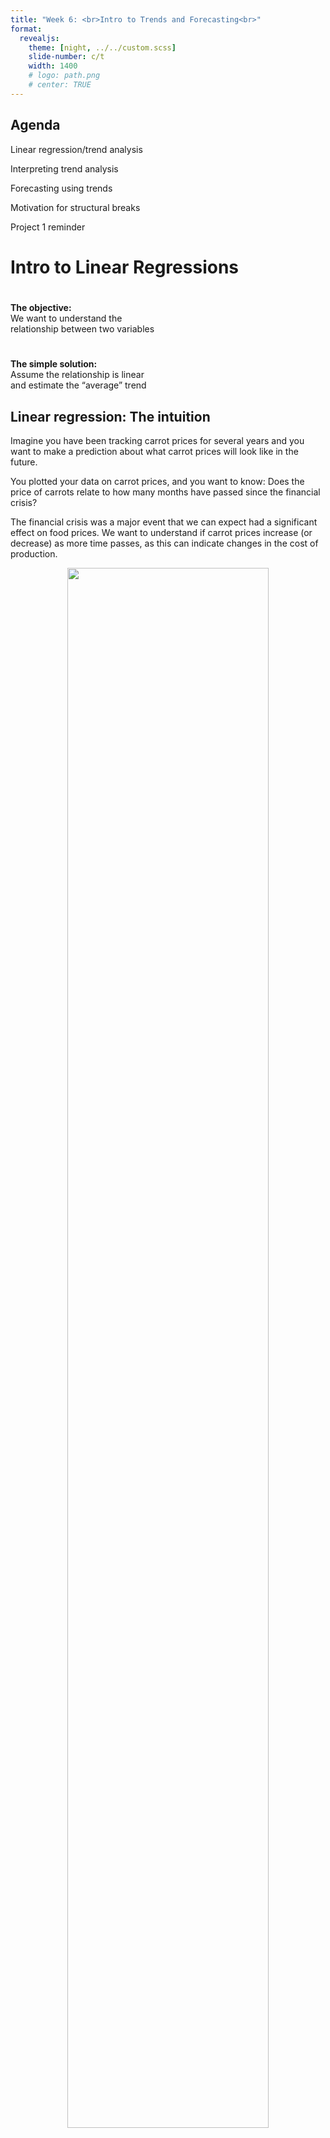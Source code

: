 ```yaml
---
title: "Week 6: <br>Intro to Trends and Forecasting<br>"
format: 
  revealjs:
    theme: [night, ../../custom.scss]
    slide-number: c/t
    width: 1400
    # logo: path.png
    # center: TRUE
---
```


## Agenda 

Linear regression/trend analysis

Interpreting trend analysis

Forecasting using trends

Motivation for structural breaks

Project 1 reminder


<!-- example of big text fit to slide width -->

<!-- ::: {.r-fit-text} -->
<!-- Big Text -->
<!-- ::: -->

<!-- :::: {.columns style="text-align: center"} -->
<!-- ::: {.column width="40%"} -->
<!-- ::: -->
<!-- ::: {.column width="60%"} -->
<!-- ::: -->
<!-- :::: -->


# Intro to Linear Regressions

# 
::: {.r-fit-text }
**The objective:** <br>
We want to understand the <br> 
relationship between two variables
:::
#

::: {.r-fit-text }
**The simple solution:** <br> 
Assume the relationship is linear <br> 
and estimate the "average" trend
:::


## Linear regression: The intuition {.scrollable}

Imagine you have been tracking carrot prices for several years and you want to make a prediction about what carrot prices will look like in the future.

You plotted your data on carrot prices, and you want to know: Does the price of carrots relate to how many months have passed since the financial crisis?

::: {.notes}
The financial crisis was a major event that we can expect had a significant effect on food prices. We want to understand if carrot prices increase (or decrease) as more time passes, as this can indicate changes in the cost of production.

:::

::: {style="text-align: center"}
![](includes/carrot_scatter.png){width="80%"}
::: 

## Linear regression: The intuition {.scrollable}

We can use statistical tools to determine the relationship between "Months since financial crisis" and "Carrot price" to answer questions that cannot always be determined by simply looking at a data plot.

The tool is linear regression, or *regression analysis*.

::: {.notes}

:::

::: {style="text-align: center"}
![](includes/carrot_scatter.png){width="80%"}
::: 

## Equation of a line {.scrollable}

:::: {.columns}

::: {.column width="50%"}

Quick review: The equation of a line plotting the relationship between $y$ and $x$ is,
$$y=mx+b $$

Which variable represents the slope?

Which variable represents the intercept?

:::

::: {.column width="50%"}

```r
#| fig-width: 5

library(ggplot2,quietly = T)
data.frame(x=seq.int(0,10,1),
           y=seq(3,23,length.out=11)) |>
  ggplot(aes(x,y)) + 
    geom_line() +
    scale_y_continuous(breaks = seq.int(0,24,2),limits = c(0,24)) +
    scale_x_continuous(breaks = seq.int(0,10,2)) 
```
:::

::::



## Regression analysis {.scrollable}

**Regression analysis** is a tool that examines the average relationship between two (or more) variables.

It helps us understand:

- How an outcome, or the "dependent" variable, (carrot price) changes when one or more "independent" variables (months since the financial crisis) change.

<!-- - What factors predict a change in an outcome, given a change in an independent variable. -->

We use regression analysis to:

- Forecast future values of the dependent variable (e.g., what carrot prices might be in the future, given past responses to economic events).

- Evaluate the strength of each predictor, i.e., which independent variables are most strongly correlated with changes in carrot prices.

::: {.notes}

How an outcome changes in response to an ind. var change: Since the model is specifying the relationship between independent (RHS vars) and an outcome (y or dependent vars), new observed independent vars + the model can predict new outcomes.

:::

## Regression analysis, applied {.scrollable}

We use linear regression, along with our data, to answer:

1.  Are carrot prices, *on average*, increasing or decreasing?

2.  How much of the observed variation in carrot prices can be explained by a simple time-trend line?

3.  What is the most reasonable prediction of carrot prices 250 months after the financial crisis?

## Exercise 1: Which trend line fits the data best? {.scrollable}
![](includes/carrot_trend2.png){width="45%"}![](includes/carrot_trend3.png){width="45%"}
![](includes/carrot_trend1.png){width="45%"}![](includes/carrot_trend4.png){width="45%"}


## Exercise 1: Which trend line fits the data best? {.scrollable}

It is not easy to eyeball a trend line. 

Regression analysis is useful to determine the best-fitting line.

In simple terms, a "best-fitting" line is one that goes through, or is closest to, most of the data points in the chart.

![](includes/carrot_trend2.png){width="45%"}![](includes/carrot_trend3.png){width="45%"}
![](includes/carrot_trend1.png){width="45%"}![](includes/carrot_trend4.png){width="45%"}

<!---
#
::: {.r-fit-text }
**Which trend line fits the data best?** <br> 
Why?<br> 
:::
--->

<!---
## Regression analysis {.scrollable}

![](includes/carrot_ols1.png){width="80%"}
--->

## Regression analysis, applied {.scrollable}

We use can use linear regression, along with our data, to answer:

1.  **Are carrot prices, on average, increasing or decreasing?**

    - **Increasing (slightly)**

2.  How much of the observed variation in carrot prices can be explained by a simple trend line?

3.  What is the most reasonable prediction of carrot prices 250 months after the financial crisis?

## The Ordinary Least Squares Regression 

Ordinary Least Squares (OLS) is the most common estimation method for linear models.

For a good reason: As long as your model satisfies the certain assumptions, you're getting the BEST possible estimates.

<!---
BEST = accurate (unbiased) + most precise (best)
--->

Tableau, Excel, and other programs use OLS to estimate trend lines.

<!---
## OLS: Unbiased {.scrollable}

What do we mean by "unbiased"?

- predictions are correct on average

- the average value of errors (the distance between observations and predictions) equals zero

# 
![](includes/estimates_bias.png){width="100%"}

::: {style="font-size: 80%;"}
*Source:* [Statistics by Jim](https://statisticsbyjim.com/regression/gauss-markov-theorem-ols-blue/)

:::

## OLS: Best {.scrollable}

What do we mean by "best"?

- predictions have the smallest possible variance

- larger variance = larger probability that our estimates are further away from the correct/true/observed value

# 
![](includes/estimates_precision.png){width="100%"}

::: {style="font-size: 80%;"}
*Source:* [Statistics by Jim](https://statisticsbyjim.com/regression/gauss-markov-theorem-ols-blue/)

:::

--->

## The OLS regression equation {.scrollable}

The following equation represents the mathematical relationship between an independent variable and a dependent variable. 
![](includes/reg_eq.png){width="80%"}

The $\beta_1$ coefficient:

- Acts as the "weight" that the independent variable has in predicting the dependent variable.

- Tells you how much the dependent variable is expected to increase (or decrease) when the independent variable increases by one unit.

The $\beta_0$ coefficient:

- This is our intercept term.

- It is the value of the dependent variable when all the independent variables are zero.

- It represents the expected value of the outcome you're interested in predicting when all of your predictor variables are zero.

::: {.notes}
Beta 1: If you're looking at the relationship between hours studied (independent variable) and exam score (dependent variable), the coefficient of the hours studied tells you how many points you'd expect the exam score to increase for every additional hour studied. If the coefficient is 2, it means that for each additional hour studied, the exam score is expected to increase by 2 points, holding all else constant.

The coefficient essentially acts as a weight that quantifies the impact of one unit change in the independent variable on the dependent variable.

Beta 0: In the same study examining the relationship between hours studied and test scores, the intercept would indicate the predicted test score for a student who did not study at all (zero hours). If the intercept is 50, it suggests that a student is expected to score 50 on the test without studying, assuming the model holds true and all other factors are constant.
:::

<!---
## OLS Estimation {.scrollable}

**Problem:** 

We need to estimate $\beta_0$ and $\beta_1$ using observed values of $Y_i$ and $X_i$

**Solution:** 

$$
\widehat{\beta}_0 = \bar{Y} - \frac{\sum_{i=1}^n\left(Y_i-\bar{Y}\right)\left(X_i-\bar{X}\right)}{\sum_{i=1}^n\left( X_i-\bar{X} \right)^2}\cdot \bar{X}
$$

$$
\widehat{\beta}_1 = \frac{\sum_{i=1}^n\left(Y_i-\bar{Y}\right)\left(X_i-\bar{X}\right)}{\sum_{i=1}^n\left( X_i-\bar{X} \right)^2}
$$
--->

## Interpretting Tableau regression output

![](includes/carrot_trend_desc.png){width="100%"}

## Q: What is the dependent ("Y") variable?

![](includes/tableau_reg.png){width="100%"}


A. `months_since_crisis`

B. `0.0728323`

C. `Avg. Carrot price`

D. `189.513`

## Q: What is the independent ("X") variable?

![](includes/tableau_reg.png){width="100%"}

A. `months_since_crisis`

B. `0.0728323`

C. `Avg. Carrot price`

D. `189.513`


## Q: What is our estimate of $\beta_0$?

![](includes/tableau_reg.png){width="100%"}


A. `months_since_crisis`

B. `0.0728323`

C. `Avg. Carrot price`

D. `189.513`

## Q: What is our estimate of $\beta_1$?

![](includes/tableau_reg.png){width="100%"}

A. `months_since_crisis`

B. `0.0728323`

C. `Avg. Carrot price`

D. `189.513`

## Discussion: Interpretting Tableau output

![](includes/tableau_reg.png){width="100%"}

$$
Y_i = \beta_0 + \beta_1 X_i + \varepsilon_i
$$

What is does $\beta_0$ represent? How can we interpret it? What does it mean for how the trend line will appear in our visualization?

## Discussion: Interpretting Tableau output

![](includes/tableau_reg.png){width="100%"}

$$
Y_i = \beta_0 + \beta_1 X_i + \varepsilon_i
$$

What is does $\beta_1$ represent? How can we interpret it? What does it mean for how the trend line will appear in our visualization?


## Interpretting Tableau output: What is $R^2$? {.scrollable}

- A statistical measure of how well the model "fits" the data.

- It tells us how much variation of the $Y$ variable is explained by the $X$ variable(s)

- Higher $R^2$ =  better fit; $R^2$ = 1 $\Rightarrow$ all variation is explained. [(More info)](https://www.ncl.ac.uk/webtemplate/ask-assets/external/maths-resources/statistics/regression-and-correlation/coefficient-of-determination-r-squared.html)
![](includes/tableau_reg.png){width="100%"}
Why is this important?

- If you are trying to predict carrot prices based on the number of months since the financial crisis, the $R^2$ will tell us how well our predictions match up with the actual prices.

- If the $R^2$ is 2%, it means that 2% of the reasons why carrot prices change can be figured out just by looking at how many months have passed since the financial crisis. 

::: {.notes}
A low $R^2$ means there's a lot happening with the prices that our model (based on months elapsed alone) can't capture. The higher $R^2$, the more it explains the variation.
:::

<!---
## 

![](includes/r_sq.png){width="100%"}
--->

## Regression analysis, applied {.scrollable}

We use can use linear regression, along with our data, to answer:

1.  Are carrot prices, on average, increasing or decreasing?

    - Increasing (slightly)

2.  **How much of the observed variation in carrot prices can be explained by a simple trend line?**

    - **Not much!**

3.  What is the most reasonable prediction of carrot prices 250 months after the financial crisis?

## Interpretting output: What is P-value? {.scrollable}

- Tableau's default P-value is a measure of the significance for slope parameter $\beta_1$

- A p-value measures how surprising your data is under the assumption that there is no effect or no relationship. 

- Smaller p-value = better 

- A p-value of 0.05 or less is often considered statistically significant $\Rightarrow$ statistically significantly different from 0. [(More info)](https://www.w3schools.com/datascience/ds_linear_regression_pvalue.asp)
![](includes/tableau_reg.png){width="100%"}

- In this example, a p-value of 0.02 means that there is a 2% chance of observing these data simply by chance. We have strong evidence *against* the assumption that there is no relationship.

## Interpretting: What is P-value?

Note that clicking "describe trend line" will also give you a p-value for the intercept parameter.

![](includes/tableau_describe.png){width="100%"}


## Q: How well does the model fit the data?

![](includes/exercise.png){width="100%"}


A. Extremely well

B. Decent

C. Not well

## Q: How confident are you that the estimated slope is different from zero?

![](includes/exercise.png){width="100%"}


A. Very

B. Somewhat

C. Not at all

## Using OLS regressions to forecast

::: {style="text-align: center"}
![](includes/forecast.jpeg){width="75%"}

::: 

## Using OLS regressions to forecast

**How?**

- Continue/extend your trend beyond your time series

- Tableau and other programs can do this for you automatically

- You can also do this manually by plugging in values of your $X$ variable(s)...

## Using OLS regressions to forecast

**What is the most reasonable prediction of carrot prices 250 months after the financial crisis?**

![](includes/tableau_reg.png){width="100%"}

$$
\hat{Y} = 189.513 + 0.0728323*(250) = 207.721
$$


##
::: {style="text-align: center"}
![](includes/linear_forecast.png){width="75%"}

::: 

## Regression analysis, applied {.scrollable}

How could we use these data to answer:

1.  Are carrot prices, on average, increasing or decreasing?

    - Increasing (slightly)

2.  How much of the observed variation in carrot prices can be explained by a simple trend line?

    - Not much!

3.  **What is the most reasonable prediction of carrot prices 250 months after the financial crisis?**

    - **BEST estimate: 207**

<!---
## Considerations when using OLS to forecast

1. Is your relationship linear?

## 
::: {style="text-align: center"}
![](includes/nonlinear_trend.webp){width="80%"}

::: 

## Considerations when using OLS to forecast

1. Is your relationship linear?

    - Consider including a non-linear transformation of your X variable, e.g., $Y_i = \beta_0 +\beta_1 X_i +\beta_2 X_i^2 +\varepsilon_i$

2. What time period should you use to estimate the trend?

## 
::: {style="text-align: center"}
![](includes/carrot_longtrend.png){width="70%"}

::: 
--->
<!---
## Considerations when using OLS to forecast

1. Is your relationship linear?

  - Consider including a non-linear transformation of your X variable, e.g., $Y_i = \beta_0 +\beta_1 X_i +\beta_2 X_i^2 +\varepsilon_i$

2. What time period should you use to estimate the trend?

  - Choose a window of time relevant to the time you are predicting
  
  - Long run trends are slow moving so longer time window
  
  - Short run trends might vary by season

<!--     - Test for structural breaks -->

<!--     - Decide how to account for structural breaks -->

<!--     - E.g., Are structural breaks regularly occuring? (perhaps prices jump every 20 years) -->

## Cautionary note 

- We will teach you enough to be dangerous.

- We are introducing you to the tip of the analytical iceberg.  Learn more before you put this into practice.

- Incorrect analysis can lead to worse conclusions than no analysis.

::: {.incremental}

- Be wary of causal conclusions!

:::

<!---
## The "effect" of education on income?

::: {style="text-align: center"}
![](includes/income_educ.png){width="60%"}

:::

--->

# 
::: {.r-fit-text }
CORRELATION $\neq$ CAUSATION

:::



## REMINDER: Project 1

Groups of 2

Choose an ag biz or enre management question to answer with time series data

Collect time series data

Analyze trends 

Generate a forecast 

Present results in a recorded video